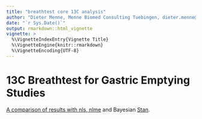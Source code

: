 ```yaml
---
title: "breathtest core 13C analysis"
author: "Dieter Menne, Menne Biomed Consulting Tuebingen, dieter.menne@menne-biomed.de"
date: "`r Sys.Date()`"
output: rmarkdown::html_vignette
vignette: >
  %\VignetteIndexEntry{Vignette Title}
  %\VignetteEngine{knitr::rmarkdown}
  %\VignetteEncoding{UTF-8}
---
```


# 13C Breathtest for Gastric Emptying Studies

[A comparison of results with nls, nlme](http://menne-biomed.de/blog/breath-test-stan) and Bayesian [Stan](http://www.mc-stan.org).
